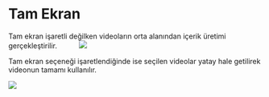
# Tam Ekran

Tam ekran işaretli değilken videoların orta alanından içerik üretimi gerçekleştirilir.
 
 
 
 
 
<Image src={tamekran2} />



Tam ekran seçeneği işaretlendiğinde ise seçilen videolar yatay hale getilirek videonun tamamı kullanılır.


<Image src={tamekran} />



